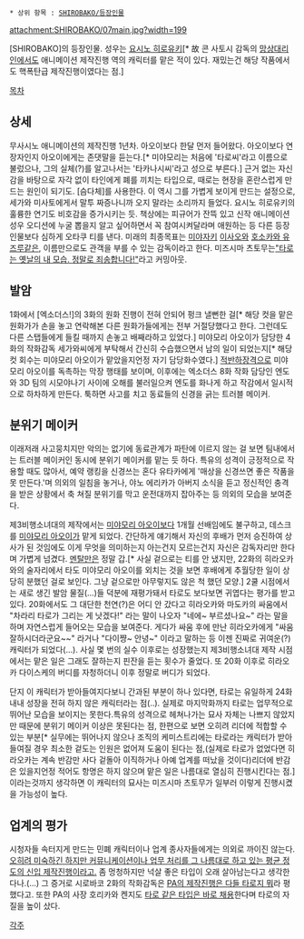  * 상위 항목 : [[SHIROBAKO/등장인물]]
attachment:SHIROBAKO/07main.jpg?width=199

{{{+1 高梨太郎 }}}

[SHIROBAKO]의 등장인물. 성우는 [[요시노 히로유키]][* 故 콘 사토시 감독의 [[망상대리인]]에서도 애니메이션 제작진행 역의 캐릭터를 맡은 적이 있다. 재밌는건 해당 작품에서도 핵폭탄급 제작진행이였다는 점.]

[[목차]]
== 상세 ==
무사시노 애니메이션의 제작진행 1년차. 아오이보다 한달 먼저 들어왔다. 아오이보다 연장자인지 아오이에게는 존댓말을 듣는다.[* 미야모리는 처음에 '타로씨'라고 이름으로 불렀으나, 그의 실체(?)를 알고나서는 '타카나시씨'라고 성으로 부른다.] 근거 없는 자신감을 바탕으로 자각 없이 타인에게 폐를 끼치는 타입으로, 때로는 현장을 혼란스럽게 만드는 원인이 되기도. [슴다체]를 사용한다. 이 역시 그를 가볍게 보이게 만드는 설정으로, 세가와 미사토에게서 말투 짜증나니까 오지 말라는 소리까지 들었다. 요시노 히로유키의 훌륭한 연기도 비호감을 증가시키는 듯. 책상에는 피규어가 잔뜩 있고 신작 애니메이션 성우 오디션에 누굴 뽑을지 알고 싶어하면서 꼭 참여시켜달라며 애원하는 등 다른 등장인물보다 심하게 오타쿠 티를 낸다. 미래의 최종목표는 [[미야자키 하야오|미야자키]] [[타카하타 이사오|이사오]]와 [[호소다 마모루|호소카와 유즈루]]같은, 이름만으로도 관객을 부를 수 있는 감독이라고 한다. 미즈시마 츠토무는[https://twitter.com/tsuki_akari/status/520276043668918272 "타로는 옛날의 내 모습. 정말로 죄송합니다!"]라고 커밍아웃.

== 발암 ==
1화에서 [엑소더스!]의 3화의 원화 진행이 전혀 안되어 펑크 낼뻔한 걸[* 해당 컷을 맡은 원화가가 손을 놓고 연락해본 다른 원화가들에게는 전부 거절당했다고 한다. 그런데도 다른 스탭들에게 들킬 때까지 손놓고 배째라하고 있었다.] 미야모리 아오이가 담당한 4화의 작화감독 세가와씨에게 부탁해서 간신히 수습했으면서 남의 일이 되었는지[* 해당 컷 회수는 미야모리 아오이가 맡았을지언정 자기 담당화수였다.] [[적반하장]]격으로 미야모리 아오이를 독촉하는 막장 행태를 보이며, 이후에는 엑소더스 8화 작화 담당인 엔도와 3D 팀의 시모야나기 사이에 오해를 불러일으켜 엔도를 화나게 하고 작감에서 일시적으로 하차하게 만든다. 툭하면 사고를 치고 동료들의 신경을 긁는 트러블 메이커.

== 분위기 메이커 ==
이래저래 사고뭉치지만 악의는 없기에 동료관계가 파탄에 이르지 않는 걸 보면 팀내에서는 트러블 메이커인 동시에 분위기 메이커를 맡는 듯 하다. 특유의 성격이 긍정적으로 작용할 때도 많아서, 예약 랭킹을 신경쓰는 혼다 유타카에게 '매상을 신경쓰면 좋은 작품을 못 만든다.'며 의외의 일침을 놓거나, 야노 에리카가 아버지 소식을 듣고 정신적인 충격을 받은 상황에서 축 쳐질 분위기를 막고 운전대까지 잡아주는 등 의외의 모습을 보여준다. 

제3비행소녀대의 제작에서는 [[미야모리 아오이]]보다 1개월 선배임에도 불구하고, 데스크를 [[미야모리 아오이]]가 맡게 되었다. 간단하게 얘기해서 자신의 후배가 먼저 승진하여 상사가 된 것임에도 이게 무엇을 의미하는지 아는건지 모르는건지 자신은 감독자리만 한다며 가볍게 넘겼다. [[멘탈]]만은 정말 갑.[* 사실 겉으로는 티를 안 냈지만, 22화의 히라오카와의 술자리에서 타도 미야모리 아오이를 외치는 것을 보면 후배에게 추월당한 일이 상당히 분했던 걸로 보인다. 그냥 겉으로만 아무렇지도 않은 척 했던 모양.] 2쿨 시점에서는 새로 생긴 발암 물질(...)들 덕분에 재평가돼서 타로도 보다보면 귀엽다는 평가를 받고 있다. 20화에서도 그 대단한 천연(?)은 어디 안 갔다고 히라오카와 마도카의 싸움에서 "차라리 타로가 그리는 게 낫겠다!" 라는 말이 나오자 "네에~ 부르셨나요~" 라는 말을 하며 자연스럽게 들어오는 모습을 보여준다. 게다가 싸움 후에 만난 히라오카에게 "싸움 잘하시더라군요~~" 라거나 "다이쨩~ 안녕~" 이라고 말하는 등 이젠 진짜로 귀여운(?) 캐릭터가 되었다(...). 사실 몇 번의 실수 이후로는 성장했는지 제3비행소녀대 제작 시점에서는 맡은 일은 그래도 잘하는지 핀잔을 듣는 횟수가 줄었다. 또 20화 이후로 히라오카 다이스케의 버디를 자청하더니 이후 정말로 버디가 되었다.

단지 이 캐릭터가 받아들여지다보니 간과된 부분이 하나 있다면, 타로는 유일하게 24화 내내 성장을 전혀 하지 않은 캐릭터라는 점(..). 실제로 마지막화까지 타로는 업무적으로 뛰어난 모습을 보이지는 못한다.특유의 성격으로 헤쳐나가는 묘사 자체는 나쁘지 않았지만 때문에 분위기 메이커 이상은 못된다는 점, 한편으로 보면 오히려 리더에 적합할 수 있는 부분[* 실무에는 뛰어나지 않으나 조직의 케미스트리에는 타로라는 캐릭터가 받아들여질 경우 최소한 겉도는 인원은 없어져 도움이 된다는 점,(실제로 타로가 없었다면 히라오카는 계속 반감만 사다 겉돌아 이직하거나 아예 업계를 떠났을 것이다)리더에 반감은 있을지언정 적어도 항명은 하지 않으며 맡은 일은 나름대로 열심히 진행시킨다는 점.]이라는것까지 생각하면 이 캐릭터의 묘사는 미즈시마 츠토무가 일부러 이렇게 진행시켰을 가능성이 높다.

== 업계의 평가 ==
시청자들 속터지게 만드는 민폐 캐릭터이나 업계 종사자들에게는 의외로 까이진 않는다. [http://maidsuki.egloos.com/4157679 오히려 미숙하긴 하지만 커뮤니케이션이나 업무 처리를 그 나름대로 하고 있는 평균 정도의 신입 제작진행이라고.] 좀 멍청하지만 넉살 좋은 타입이 오래 살아남는다고 생각한다나.(…) 그 증거로 시로바코 2화의 작화감독은 [http://maidsuki.egloos.com/4181140 PA의 제작진행은 다들 타로지 뭐]라 평했다고. 또한 PA의 사장 호리카와 켄지도 [http://maidsuki.egloos.com/4156961 타로 같은 타입은 바로 채용]한다며 타로의 자질을 높이 샀다.

[[각주]]
